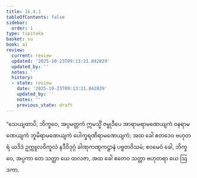 ```yaml
---
title: 16.4.1
tableOfContents: false
sidebar:
  order: 1
type: tipitaka
basket: su
book: a1
review:
  current: review
  updated: '2025-10-23T09:13:21.842829'
  updated_by: ''
  notes: ''
  history:
  - state: review
    date: '2025-10-23T09:13:21.842829'
    updated_by: ''
    notes: ''
    previous_state: draft
---
```



<ReviewStatus review={frontmatter.review} showDetails={true} />

<HypothesisAnnotation frontmatter={frontmatter} />

<DynamicBreadcrumb />

<Division number="322" book="a1" e="ch" v="15" p="37">

<Paragraph number="412" book="a1">
“သေယျထာပိ, ဘိက္ခဝေ, အပ္ပမတ္တကံ ဣမသ္မိံ ဇမ္ဗုဒီပေ အာရာမရာမဏေယျကံ ဝနရာမဏေယျကံ ဘူမိရာမဏေယျကံ ပေါက္ခရဏိရာမဏေယျကံ; အထ ခေါ ဧတဒေဝ ဗဟုတရံ ယဒိဒံ ဥက္ကူလဝိကူလံ နဒီဝိဒုဂ္ဂံ ခါဏုကဏ္ဋကဋ္ဌာနံ ပဗ္ဗတဝိသမံ; ဧဝမေဝံ ခေါ, ဘိက္ခဝေ, အပ္ပကာ တေ သတ္တာ ယေ ထလဇာ, အထ ခေါ ဧတေဝ သတ္တာ ဗဟုတရာ ယေ ဩဒကာ.
</Paragraph>
</Division>